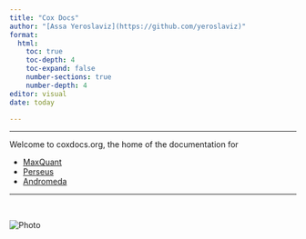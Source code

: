 ```yaml
---
title: "Cox Docs"
author: "[Assa Yeroslaviz](https://github.com/yeroslaviz)"
format: 
  html:
    toc: true
    toc-depth: 4
    toc-expand: false
    number-sections: true
    number-depth: 4
editor: visual
date: today

---
```


----


Welcome to coxdocs.org, the home of the documentation for

* [MaxQuant](maxquant_instructions.html)
* [Perseus](perseus_instructions.html)
* [Andromeda](andromeda_instructions.html)

---- 

|  <div class="watermark">Cox Lab</div>
<div class="watermarked">
  <img src="advanced/coxlab_logo2.png" alt="Photo">
</div>